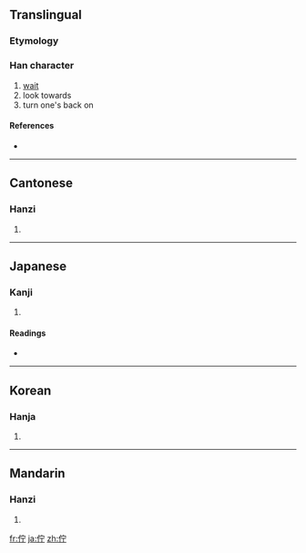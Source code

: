 {{also|伫|仃}}
==Translingual==

===Etymology===
{{Han compound|人|宁|c1=s|c2=p|t1=man|ls=psc}}

===Han character===
{{Han char|rn=9|rad=人|as=05|sn=7|four=2322<sub>1</sub>|canj=人十一弓 (OJMN)}}

# [[wait]]
# look towards
# turn one's back on

====References====
* {{Han ref|kx=0097.220|dkj=00496|dj=0206.110|hdz=10139.020|uh=4F47|ud=20295|bh=A6EE|bd=42734}}

----

==Cantonese==

===Hanzi===
{{yue-hanzi|jyut=|y=chyu5|sim=伫}}

# {{defn|Cantonese|sort=人05}}

----

==Japanese==

===Kanji===
{{ja-kanji|grade=|rs=人05}}

# {{defn|Japanese|sort=人05}}

====Readings====
* {{ja-readings|on=[[ちょ]] (cho)|kun=[[たたずむ]] (tatazumu)}}

----

==Korean==

===Hanja===
{{ko-hanja|hangeul=저|rv=jeo|mr=chŏ}}

# {{defn|Korean|sort=人05}}

----

==Mandarin==

===Hanzi===
{{cmn-hanzi|sim=伫|pin=[[zhù]] ([[zhu4]])|wg=chu<sup>4</sup>}}

# {{defn|Mandarin|sort=人05}}

[[fr:佇]]
[[ja:佇]]
[[zh:佇]]